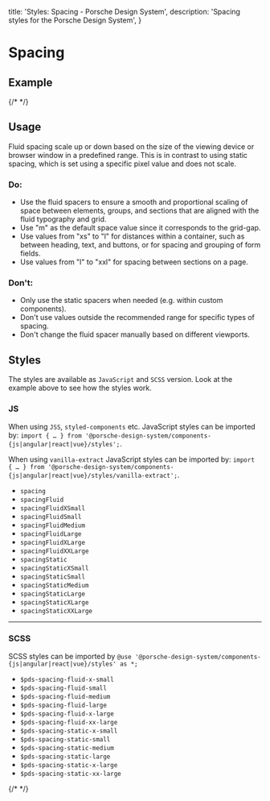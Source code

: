   title: 'Styles: Spacing - Porsche Design System',
  description: 'Spacing styles for the Porsche Design System',
}

# Spacing

## Example

{/* <Playground :frameworkMarkup="codeExample" :externalStackBlitzDependencies="['styled-components']"><ExampleStylesSpacing /></Playground> */}

## Usage

Fluid spacing scale up or down based on the size of the viewing device or browser window in a predefined range. This is
in contrast to using static spacing, which is set using a specific pixel value and does not scale.

### Do:

- Use the fluid spacers to ensure a smooth and proportional scaling of space between elements, groups, and sections that
are aligned with the fluid typography and grid.
- Use "m" as the default space value since it corresponds to the grid-gap.
- Use values from "xs" to "l" for distances within a container, such as between heading, text, and buttons, or for
spacing and grouping of form fields.
- Use values from "l" to "xxl" for spacing between sections on a page.

### Don't:

- Only use the static spacers when needed (e.g. within custom components).
- Don't use values outside the recommended range for specific types of spacing.
- Don't change the fluid spacer manually based on different viewports.

## Styles

The styles are available as `JavaScript` and `SCSS` version. Look at the example above to see how the styles work.

### JS

When using `JSS`, `styled-components` etc. JavaScript styles can be imported by:
`import { … } from '@porsche-design-system/components-{js|angular|react|vue}/styles';`.

When using `vanilla-extract` JavaScript styles can be imported by:
`import { … } from '@porsche-design-system/components-{js|angular|react|vue}/styles/vanilla-extract';`.

- `spacing`
- `spacingFluid`
- `spacingFluidXSmall`
- `spacingFluidSmall`
- `spacingFluidMedium`
- `spacingFluidLarge`
- `spacingFluidXLarge`
- `spacingFluidXXLarge`
- `spacingStatic`
- `spacingStaticXSmall`
- `spacingStaticSmall`
- `spacingStaticMedium`
- `spacingStaticLarge`
- `spacingStaticXLarge`
- `spacingStaticXXLarge`

---

### SCSS

SCSS styles can be imported by `@use '@porsche-design-system/components-{js|angular|react|vue}/styles' as *;`

- `$pds-spacing-fluid-x-small`
- `$pds-spacing-fluid-small`
- `$pds-spacing-fluid-medium`
- `$pds-spacing-fluid-large`
- `$pds-spacing-fluid-x-large`
- `$pds-spacing-fluid-xx-large`
- `$pds-spacing-static-x-small`
- `$pds-spacing-static-small`
- `$pds-spacing-static-medium`
- `$pds-spacing-static-large`
- `$pds-spacing-static-x-large`
- `$pds-spacing-static-xx-large`

{/* <script lang="ts">

  @Component({
  components: {
  ExampleStylesSpacing
},
})
  codeExample = getStylesSpacingCodeSamples();

  public mounted(): void {
  adjustSelectedFramework(this.codeExample);
}
}
</script> */}
